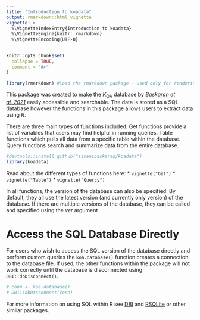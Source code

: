 ```yaml
---
title: "Introduction to koadata"
output: rmarkdown::html_vignette
vignette: >
  %\VignetteIndexEntry{Introduction to koadata}
  %\VignetteEngine{knitr::rmarkdown}
  %\VignetteEncoding{UTF-8}
---
```


```r
knitr::opts_chunk$set(
  collapse = TRUE,
  comment = "#>"
)

library(rmarkdown) #load the rmarkdown package - used only for rendering images and tables in this document
```


This package was created to make the *K*~OA~ database by *[Baskaran et al. 2021](https://www.doi.org/10.1063/5.0059652)* easily accessible and searchable. The data is stored as a SQL database however the functions in this package allows users to extract data using *R*. 

There are three main types of functions included. Get functions provide a list of variables that users may find helpful in running queries. Table functions which pulls all data from a specific table within the database. Query functions search and summarize data from the entire database.

```r
#devtools::install_github("sivanibaskaran/koadata")
library(koadata) 
```

Read about the different types of functions here:
* `vignette("Get")`
* `vignette("Table")`
* `vignette("Quercy")`

In all functions, the version of the database can also be specified. By default, they all use the latest version (and currently only version) of the database. If there are multiple versions of the database, they can be called and specified using the *ver* argument  


# Access the SQL Database Directly

For users who wish to access the SQL version of the database directly and perform custom queries the `koa.database()` function creates a connection to the database file. If used, the other functions within the package will not work correctly until the database is disconnected using `DBI::dbDisconnect()`. 

```r
# conn <- koa.database()
# DBI::dbDisconnect(conn)
```

For more information on using SQL within R see [DBI](https://dbi.r-dbi.org/) and [RSQLite](https://rsqlite.r-dbi.org/) or other similar packages.

